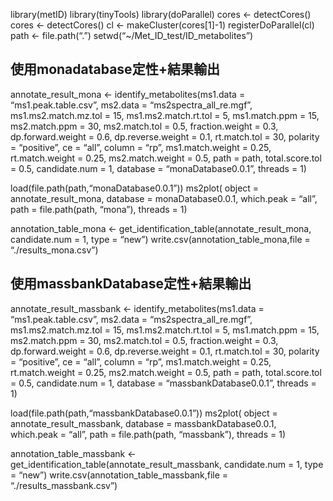 
library(metID)
library(tinyTools)
library(doParallel)
cores <- detectCores()
cores <- detectCores()
cl <- makeCluster(cores[1]-1)
registerDoParallel(cl)
path <- file.path(".")
setwd("~/Met_ID_test/ID_metabolites")

## 使用monadatabase定性+結果輸出
annotate_result_mona <- 
     identify_metabolites(ms1.data = "ms1.peak.table.csv",
                         ms2.data = "ms2spectra_all_re.mgf",
                         ms1.ms2.match.mz.tol = 15,
                         ms1.ms2.match.rt.tol = 5,
                         ms1.match.ppm = 15,
                         ms2.match.ppm = 30,
                         ms2.match.tol = 0.5,
                         fraction.weight = 0.3,
                         dp.forward.weight = 0.6,
                         dp.reverse.weight = 0.1,
                         rt.match.tol = 30,
                         polarity = "positive",
                         ce = "all",
                         column = "rp",
                         ms1.match.weight = 0.25,
                         rt.match.weight = 0.25,
                         ms2.match.weight = 0.5,
                         path = path,
                         total.score.tol = 0.5,
                         candidate.num = 1,
                         database = "monaDatabase0.0.1",
                         threads = 1)
                          
load(file.path(path,"monaDatabase0.0.1"))
ms2plot(
     object = annotate_result_mona,
     database = monaDatabase0.0.1,
     which.peak = "all",
     path = file.path(path, "mona"), 
     threads = 1)
     
annotation_table_mona <- 
     get_identification_table(annotate_result_mona, candidate.num = 1, type = "new")
write.csv(annotation_table_mona,file = "./results_mona.csv")

## 使用massbankDatabase定性+結果輸出
annotate_result_massbank <- 
     identify_metabolites(ms1.data = "ms1.peak.table.csv",
                         ms2.data = "ms2spectra_all_re.mgf",
                         ms1.ms2.match.mz.tol = 15,
                         ms1.ms2.match.rt.tol = 5,
                         ms1.match.ppm = 15,
                         ms2.match.ppm = 30,
                         ms2.match.tol = 0.5,
                         fraction.weight = 0.3,
                         dp.forward.weight = 0.6,
                         dp.reverse.weight = 0.1,
                         rt.match.tol = 30,
                         polarity = "positive",
                         ce = "all",
                         column = "rp",
                         ms1.match.weight = 0.25,
                         rt.match.weight = 0.25,
                         ms2.match.weight = 0.5,
                         path = path,
                         total.score.tol = 0.5,
                         candidate.num = 1,
                         database = "massbankDatabase0.0.1",
                         threads = 1)
                          
load(file.path(path,"massbankDatabase0.0.1"))
ms2plot(
     object = annotate_result_massbank,
     database = massbankDatabase0.0.1,
     which.peak = "all",
     path = file.path(path, "massbank"), 
     threads = 1)
     
annotation_table_massbank <- 
     get_identification_table(annotate_result_massbank, candidate.num = 1, type = "new")
write.csv(annotation_table_massbank,file = "./results_massbank.csv")

